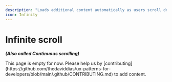 ```yaml
---
description: "Loads additional content automatically as users scroll down."
icon: Infinity
---
```



# Infinite scroll

**_(Also called Continuous scrolling)_**

<BuildEffort
  level="high"
  description="Needs lazy loading, API handling, memory management, and edge cases like scrolling position retention."
/>

<Callout type="warning">
  This page is empty for now. Please help us by
  [contributing](https://github.com/thedaviddias/ux-patterns-for-developers/blob/main/.github/CONTRIBUTING.md)
  to add content.
</Callout>
